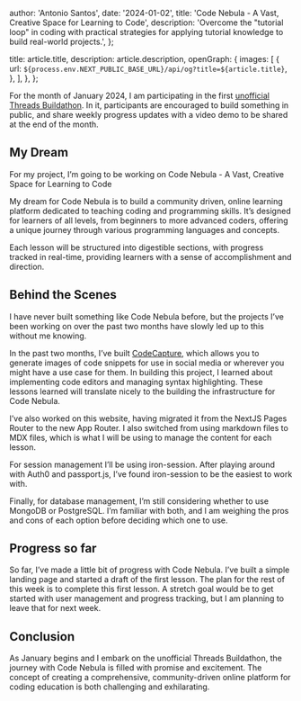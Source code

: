 
  author: 'Antonio Santos',
  date: '2024-01-02',
  title: 'Code Nebula - A Vast, Creative Space for Learning to Code',
  description:
    'Overcome the "tutorial loop" in coding with practical strategies for applying tutorial knowledge to build real-world projects.',
};

  title: article.title,
  description: article.description,
  openGraph: {
    images: [
      {
        url: `${process.env.NEXT_PUBLIC_BASE_URL}/api/og?title=${article.title}`,
      },
    ],
  },
};


For the month of January 2024, I am participating in the first [unofficial Threads Buildathon](https://www.threads.net/@andrewdddo/post/C1L2-LBRBxR/). In it, participants are encouraged to build something in public, and share weekly progress updates with a video demo to be shared at the end of the month.

## My Dream

For my project, I’m going to be working on Code Nebula - A Vast, Creative Space for Learning to Code

<ImageWrapper
  src={codeNebulaLogo}
  alt='Image of the code nebula logo with a space-themed background'
/>

My dream for Code Nebula is to build a community driven, online learning platform dedicated to teaching coding and programming skills. It’s designed for learners of all levels, from beginners to more advanced coders, offering a unique journey through various programming languages and concepts.

Each lesson will be structured into digestible sections, with progress tracked in real-time, providing learners with a sense of accomplishment and direction.

## Behind the Scenes

I have never built something like Code Nebula before, but the projects I’ve been working on over the past two months have slowly led up to this without me knowing.

In the past two months, I’ve built [CodeCapture](http://codecapture.app), which allows you to generate images of code snippets for use in social media or wherever you might have a use case for them. In building this project, I learned about implementing code editors and managing syntax highlighting. These lessons learned will translate nicely to the building the infrastructure for Code Nebula.

I’ve also worked on this website, having migrated it from the NextJS Pages Router to the new App Router. I also switched from using markdown files to MDX files, which is what I will be using to manage the content for each lesson.

For session management I’ll be using iron-session. After playing around with Auth0 and passport.js, I’ve found iron-session to be the easiest to work with.

Finally, for database management, I’m still considering whether to use MongoDB or PostgreSQL. I’m familiar with both, and I am weighing the pros and cons of each option before deciding which one to use.

## Progress so far

So far, I’ve made a little bit of progress with Code Nebula. I’ve built a simple landing page and started a draft of the first lesson. The plan for the rest of this week is to complete this first lesson. A stretch goal would be to get started with user management and progress tracking, but I am planning to leave that for next week.

## Conclusion

As January begins and I embark on the unofficial Threads Buildathon, the journey with Code Nebula is filled with promise and excitement. The concept of creating a comprehensive, community-driven online platform for coding education is both challenging and exhilarating.
